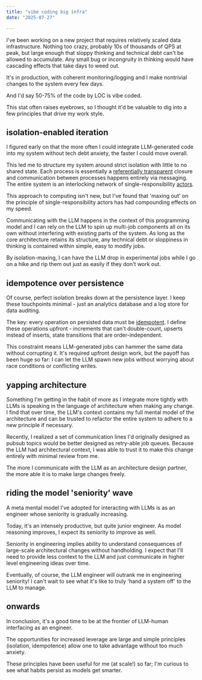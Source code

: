 ```yaml
---
title: "vibe coding big infra"
date: "2025-07-27"

---
```


I've been working on a new project that requires relatively scaled data infrastructure. Nothing too crazy, probably 10s of thousands of QPS at peak, but large enough that sloppy thinking and technical debt can't be allowed to accumulate. Any small bug or incongruity in thinking would have cascading effects that take days to weed out.

It's in production, with coherent monitoring/logging and I make nontrivial changes to the system every few days. 

And I'd say 50-75% of the code by LOC is vibe coded.

This stat often raises eyebrows, so I thought it'd be valuable to dig into a few principles that drive my work style.

## isolation-enabled iteration

I figured early on that the more often I could integrate LLM-generated code into my system without tech debt anxiety, the faster I could move overall. 

This led me to structure my system around strict isolation with little to no shared state. Each process is essentially a [referentially transparent](https://en.wikipedia.org/wiki/Referential_transparency) closure and communication between processes happens entirely via messaging. The entire system is an interlocking network of single-responsibility [actors](https://en.wikipedia.org/wiki/Actor_model). 

This approach to computing isn't new, but I've found that 'maxing out' on the principle of single-responsibility actors has had compounding effects on my speed.

Communicating with the LLM happens in the context of this programming model and I can rely on the LLM to spin up multi-job components all on its own without interfering with existing parts of the system.  As long as the core architecture retains its structure, any technical debt or sloppiness in thinking is contained within simple, easy to modify jobs. 

By isolation-maxing, I can have the LLM drop in experimental jobs while I go on a hike and rip them out just as easily if they don't work out.

## idempotence over persistence

Of course, perfect isolation breaks down at the persistence layer. I keep these touchpoints minimal - just an analytics database and a log store for data auditing.

The key: every operation on persisted data must be [idempotent](https://en.wikipedia.org/wiki/Idempotence). I define these operations upfront - increments that can't double-count, upserts instead of inserts, state transitions that are order-independent.

This constraint means LLM-generated jobs can hammer the same data without corrupting it. It's required upfront design work, but the payoff has been huge so far: I can let the LLM spawn new jobs without worrying about race conditions or conflicting writes.

## yapping architecture

Something I'm getting in the habit of more as I integrate more tightly with LLMs is speaking in the language of architecture when making any change. I find that over time, the LLM's context contains my full mental model of the architecture and can be trusted to refactor the entire system to adhere to a new principle if necessary.

Recently, I realized a set of communication lines I'd originally designed as pubsub topics would be better designed as retry-able job queues. Because the LLM had architectural context, I was able to trust it to make this change entirely with minimal review from me. 

The more I communicate with the LLM as an architecture design partner, the more able it is to make large changes freely.

## riding the model 'seniority' wave

A meta mental model I've adopted for interacting with LLMs is as an engineer whose seniority is gradually increasing.

Today, it's an intensely productive, but quite junior engineer. As model reasoning improves, I expect its seniority to improve as well. 

Seniority in engineering implies ability to understand consequences of large-scale architectural changes without handholding. I expect that I'll need to provide less context to the LLM and just communicate in higher level engineering ideas over time.

Eventually, of course, the LLM engineer will outrank me in engineering seniority! I can't wait to see what it's like to truly 'hand a system off' to the LLM to manage.

## onwards

In conclusion, it's a good time to be at the frontier of LLM-human interfacing as an engineer. 

The opportunities for increased leverage are large and simple principles (isolation, idempotence) allow one to take advantage without too much anxiety. 

These principles have been useful for me (at scale!) so far; I'm curious to see what habits persist as models get smarter.